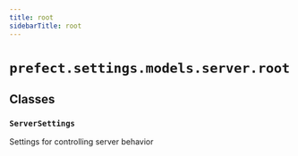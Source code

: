 ```yaml
---
title: root
sidebarTitle: root
---
```


# `prefect.settings.models.server.root`

## Classes

### `ServerSettings` <sup><a href="https://github.com/PrefectHQ/prefect/blob/main/src/prefect/settings/models/server/root.py#L25" target="_blank"><Icon icon="github" size="14" /></a></sup>


Settings for controlling server behavior

